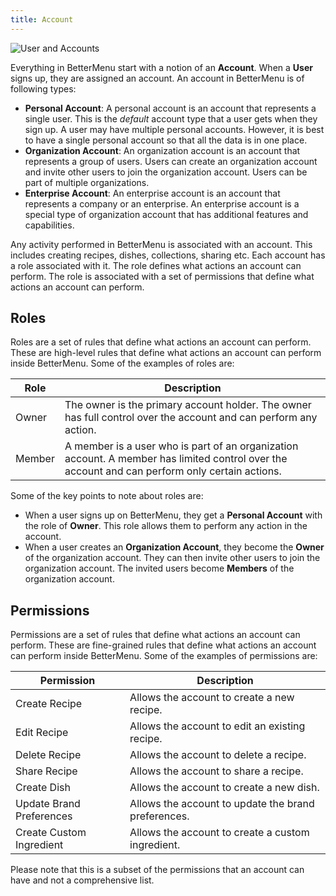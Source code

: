```yaml
---
title: Account
---
```


![User and Accounts](../../../assets/concepts/account.svg)

Everything in BetterMenu start with a notion of an **Account**. When a **User** signs up, they are assigned an account. An account in BetterMenu is of following types:

- **Personal Account**: A personal account is an account that represents a single user. This is the _default_ account type that a user gets when they sign up. A user may have multiple personal accounts. However, it is best to have a single personal account so that all the data is in one place.
- **Organization Account**: An organization account is an account that represents a group of users. Users can create an organization account and invite other users to join the organization account. Users can be part of multiple organizations.
- **Enterprise Account**: An enterprise account is an account that represents a company or an enterprise. An enterprise account is a special type of organization account that has additional features and capabilities.

Any activity performed in BetterMenu is associated with an account. This includes creating recipes, dishes, collections, sharing etc. Each account has a role associated with it. The role defines what actions an account can perform. The role is associated with a set of permissions that define what actions an account can perform.

## Roles
Roles are a set of rules that define what actions an account can perform. These are high-level rules that define what actions an account can perform inside BetterMenu. Some of the examples of roles are:

| Role | Description |
|------|-------------|
| Owner | The owner is the primary account holder. The owner has full control over the account and can perform any action. |
| Member | A member is a user who is part of an organization account. A member has limited control over the account and can perform only certain actions. |

Some of the key points to note about roles are:
- When a user signs up on BetterMenu, they get a **Personal Account** with the role of **Owner**. This role allows them to perform any action in the account. 
- When a user creates an **Organization Account**, they become the **Owner** of the organization account. They can then invite other users to join the organization account. The invited users become **Members** of the organization account.

## Permissions
Permissions are a set of rules that define what actions an account can perform. These are fine-grained rules that define what actions an account can perform inside BetterMenu. Some of the examples of permissions are:

| Permission | Description |
|------------|-------------|
| Create Recipe | Allows the account to create a new recipe. |
| Edit Recipe | Allows the account to edit an existing recipe. |
| Delete Recipe | Allows the account to delete a recipe. |
| Share Recipe | Allows the account to share a recipe. |
| Create Dish | Allows the account to create a new dish. |
| Update Brand Preferences | Allows the account to update the brand preferences. |
| Create Custom Ingredient | Allows the account to create a custom ingredient. |

Please note that this is a subset of the permissions that an account can have and not a comprehensive list.


